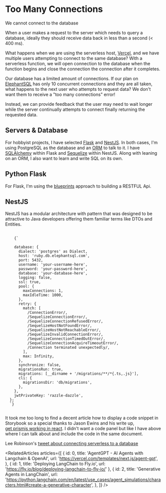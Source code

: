 
<Meta title="missions/too many connections" />

# Too Many Connections

<Subtitle>We cannot connect to the database</Subtitle>

When a user makes a request to the server which needs to query a database, ideally they should receive data back in less than a second (< 400 ms).

What happens when we are using the serverless host, [Vercel](https://vercel.com), and we have multiple users attempting to connect to the same database? With a serverless function, we will open connection to the database when the function begins and close the connection the connection after it completes.

Our database has a limited amount of connections. If our plan on [ElephantSQL](https://www.elephantsql.com/plans.html) has only 10 concurrent connections and they are all taken, what happens to the next user who attempts to request data? We don't want them to receive a "too many connections" error!

Instead, we can provide feedback that the user may need to wait longer while the server continually attempts to connect finally returning the requested data.

## Servers & Database

For hobbyist projects, I have selected [Flask](https://flask.palletsprojects.com/en/2.0.x/) and [NestJS](https://nestjs.com/). In both cases, I'm using PostgreSQL as the database and an [ORM](https://blog.bitsrc.io/what-is-an-orm-and-why-you-should-use-it-b2b6f75f5e2a) to talk to it. I have [SQLAlchemy](https://www.sqlalchemy.org/) within Flask and [Sequelize](https://sequelize.org/) within NestJS. Along with leaning on an ORM, I also want to learn and write SQL on its own.

## Python Flask

For Flask, I'm using the [blueprints](https://flask.palletsprojects.com/en/2.0.x/blueprints/) approach to building a RESTFUL Api.

## NestJS

NestJS has a modular architecture with pattern that was designed to be attractive to Java developers offering them familiar terms like DTOs and Entities.

<pre>
  <code className="language-javascript">
    {`

    database: {
      dialect: 'postgres' as Dialect,
      host: 'ruby.db.elephantsql.com',
      port: 5432,
      username: 'your-username-here',
      password: 'your-password-here',
      database: 'your-database-here', 
      logging: false,
      ssl: true,
      pool: {
        maxConnections: 1,
        maxIdleTime: 1000,
      },
      retry: {
        match: [
          /ConnectionError/,
          /SequelizeConnectionError/,
          /SequelizeConnectionRefusedError/,
          /SequelizeHostNotFoundError/,
          /SequelizeHostNotReachableError/,
          /SequelizeInvalidConnectionError/,
          /SequelizeConnectionTimedOutError/,
          /SequelizeConnectionAcquireTimeoutError/,
          /Connection terminated unexpectedly/,
        ],
        max: Infinity,
      },
      synchronize: false,
      migrationsRun: true,
      migrations: [__dirname + '/migrations/**/*{.ts,.js}'],
      cli: {
        migrationsDir: 'db/migrations',
      },
    },
    jwtPrivateKey: 'razzle-dazzle',
  };
  `}
  </code>
</pre>

It took me too long to find a decent article how to display a code snippet in Storybook so a special thanks to Jason Ewins and his write up,  
 [get prismjs working in react](https://medium.com/get-it-working/get-prismjs-working-in-react-a6d989e59290). I didn't want a code panel but like I have above where I can talk about and include the code in the same document.

Lee Robinson's [tweet about connecting serverless to a database](https://twitter.com/leeerob/status/1430177168307412998?s=11)

<RelatedArticles
  articles={[
    {
      id: 0,
      title: 'AgentGPT - AI Agents with Langchain & OpenAI',
      url: 'https://vercel.com/templates/next.js/agent-gpt',
    },
    { id: 1, title: 'Deploying LangChain to Fly.io', url: 'https://fly.io/blog/deploying-langchain-to-fly-io/' },
    {
      id: 2,
      title: 'Generative Agents in LangChain',
      url: 'https://python.langchain.com/en/latest/use_cases/agent_simulations/characters.html#create-a-generative-character',
    },
  ]}
/>
